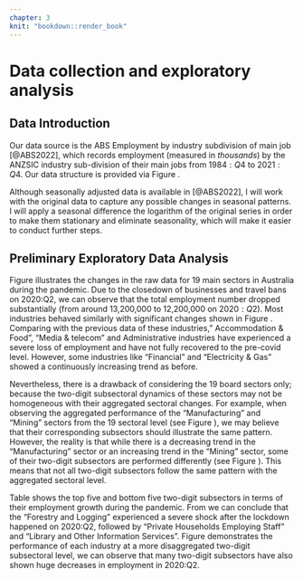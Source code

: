 ```yaml
---
chapter: 3
knit: "bookdown::render_book"
---
```





# Data collection and exploratory analysis

## Data Introduction



Our data source is the ABS Employment by industry subdivision of main job [@ABS2022], which records employment (measured in $thousands$) by the ANZSIC industry sub-division of their main jobs from $1984:Q4$ to $2021:Q4$. Our data structure is provided via Figure \ref{fig:anzsic}.

Although seasonally adjusted data is available in [@ABS2022], I will work with the original data to capture any possible changes in seasonal patterns. I will apply a seasonal difference the logarithm of the original series in order to make them stationary and eliminate seasonality, which will make it easier to conduct further steps.

## Preliminary Exploratory Data Analysis

\newpage

Figure \ref{fig:19} illustrates the changes in the raw data for 19 main sectors in Australia during the pandemic. Due to the closedown of businesses and travel bans on 2020:Q2, we can observe that the total employment number dropped substantially (from around 13,200,000 to 12,200,000 on $2020:Q2$). Most industries behaved similarly with significant changes shown in Figure \ref{fig:19} . Comparing with the previous data of these industries," Accommodation & Food", "Media & telecom" and Administrative industries have experienced a severe loss of employment and have not fully recovered to the pre-covid level. However, some industries like "Financial" and "Electricity & Gas" showed a continuously increasing trend as before.

Nevertheless, there is a drawback of considering the 19 board sectors only; because the two-digit subsectoral dynamics of these sectors may not be homogeneous with their aggregated sectoral changes. For example, when observing the aggregated performance of the "Manufacturing" and "Mining" sectors from the 19 sectoral level (see Figure \ref{fig:a19}), we may believe that their corresponding subsectors should illustrate the same pattern. However, the reality is that while there is a decreasing trend in the "Manufacturing" sector or an increasing trend in the "Mining" sector, some of their two-digit subsectors are performed differently (see Figure \ref{fig:a87}). This means that not all two-digit subsectors follow the same pattern with the aggregated sectoral level.


Table \ref{tab:comp} shows the top five and bottom five two-digit subsectors in terms of their employment growth during the pandemic. From \ref{tab:comp} we can conclude that the "Forestry and Logging" experienced a severe shock after the lockdown happened on 2020:Q2, followed by "Private Households Employing Staff" and "Library and Other Information Services". Figure \ref{fig:87} demonstrates the performance of each industry at a more disaggregated two-digit subsectoral level, we can observe that many two-digit subsectors have also shown huge decreases in employment in 2020:Q2.


